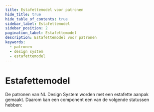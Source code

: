 ```yaml
---
title: Estafettemodel voor patronen
hide_title: true
hide_table_of_contents: true
sidebar_label: Estafettemodel
sidebar_position: 2
pagination_label: Estafettemodel
description: Estafettemodel voor patronen
keywords:
  - patronen
  - design system
  - estafettemodel
---
```



# Estafettemodel

De patronen van NL Design System worden met een estafette aanpak gemaakt. Daarom kan een component een van de volgende statussen hebben:

<StatusVisual />
